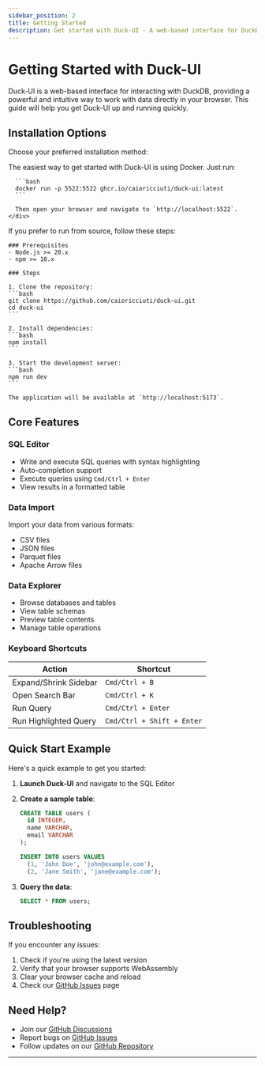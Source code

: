 ```yaml
---
sidebar_position: 2
title: Getting Started
description: Get started with Duck-UI - A web-based interface for DuckDB
---
```



# Getting Started with Duck-UI

Duck-UI is a web-based interface for interacting with DuckDB, providing a powerful and intuitive way to work with data directly in your browser. This guide will help you get Duck-UI up and running quickly.

## Installation Options

Choose your preferred installation method:

<Tabs>
  <TabItem value="docker" label="Docker (Recommended)" default>
    <div style={{ marginBottom: '1rem' }}>
      The easiest way to get started with Duck-UI is using Docker. Just run:

      ```bash
      docker run -p 5522:5522 ghcr.io/caioricciuti/duck-ui:latest
      ```

      Then open your browser and navigate to `http://localhost:5522`.
    </div>
  </TabItem>
  <TabItem value="source" label="From Source">
    If you prefer to run from source, follow these steps:

    ### Prerequisites
    - Node.js >= 20.x
    - npm >= 10.x

    ### Steps

    1. Clone the repository:
    ```bash
    git clone https://github.com/caioricciuti/duck-ui.git
    cd duck-ui
    ```

    2. Install dependencies:
    ```bash
    npm install
    ```

    3. Start the development server:
    ```bash
    npm run dev
    ```

    The application will be available at `http://localhost:5173`.
  </TabItem>
</Tabs>

## Core Features

### SQL Editor
- Write and execute SQL queries with syntax highlighting
- Auto-completion support
- Execute queries using `Cmd/Ctrl + Enter`
- View results in a formatted table

### Data Import
Import your data from various formats:
- CSV files
- JSON files
- Parquet files
- Apache Arrow files

### Data Explorer
- Browse databases and tables
- View table schemas
- Preview table contents
- Manage table operations

### Keyboard Shortcuts

| Action | Shortcut |
|--------|----------|
| Expand/Shrink Sidebar | `Cmd/Ctrl + B` |
| Open Search Bar | `Cmd/Ctrl + K` |
| Run Query | `Cmd/Ctrl + Enter` |
| Run Highlighted Query | `Cmd/Ctrl + Shift + Enter` |

## Quick Start Example

Here's a quick example to get you started:

1. **Launch Duck-UI** and navigate to the SQL Editor

2. **Create a sample table**:
   ```sql
   CREATE TABLE users (
     id INTEGER,
     name VARCHAR,
     email VARCHAR
   );

   INSERT INTO users VALUES
     (1, 'John Doe', 'john@example.com'),
     (2, 'Jane Smith', 'jane@example.com');
   ```

3. **Query the data**:
   ```sql
   SELECT * FROM users;
   ```

## Troubleshooting

If you encounter any issues:

1. Check if you're using the latest version
2. Verify that your browser supports WebAssembly
3. Clear your browser cache and reload
4. Check our [GitHub Issues](https://github.com/caioricciuti/duck-ui/issues) page

## Need Help?

- Join our [GitHub Discussions](https://github.com/caioricciuti/duck-ui/discussions)
- Report bugs on [GitHub Issues](https://github.com/caioricciuti/duck-ui/issues)
- Follow updates on our [GitHub Repository](https://github.com/caioricciuti/duck-ui)

---